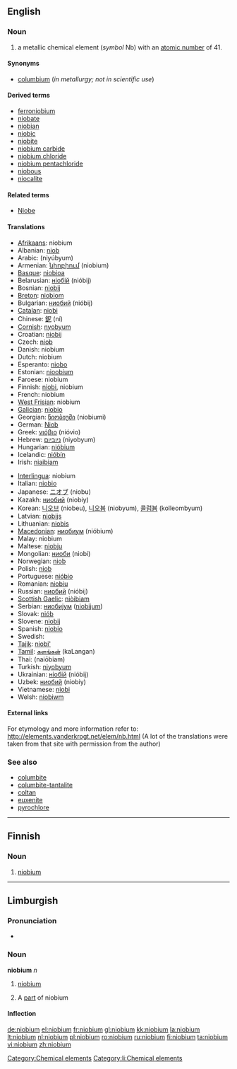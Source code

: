 ==English==
{{elements|Nb|zirconium|Zr|molybdenum|Mo}}

===Noun===
{{en-noun|-}}
{{wikipedia}}

# a metallic chemical element (''symbol'' Nb) with an [[atomic number]] of 41.

====Synonyms====
* [[columbium]] (''in metallurgy; not in scientific use'')

====Derived terms====
* [[ferroniobium]]
* [[niobate]]
* [[niobian]]
* [[niobic]]
* [[niobite]]
* [[niobium carbide]]
* [[niobium chloride]]
* [[niobium pentachloride]]
* [[niobous]]
* [[niocalite]]

====Related terms====
* [[w:Niobe|Niobe]]

====Translations====
{{top}}
* [[Afrikaans]]: niobium
* Albanian: [[niob#Albanian|niob]]
* Arabic: {{Arab|[[نيوبيوم]]}} (niyúbyum) {{m}}
* Armenian: [[նիոբիում]] (niobium)
* [[Basque]]: [[niobioa]]
* Belarusian: [[нiобiй]] (nióbij) {{m}}
* Bosnian: [[niobij]]
* [[Breton]]: [[niobiom]]
* Bulgarian: [[ниобий]] (nióbij) {{m}}
* [[Catalan]]: [[niobi]]
* Chinese: [[鈮]] (ní)
* [[Cornish]]: [[nyobyum]]
* Croatian: [[niobij]]
* Czech: [[niob#Czech|niob]]
* Danish: niobium
* Dutch: niobium {{n}}
* Esperanto: [[niobo]]
* Estonian: [[nioobium]]
* Faroese: niobium
* Finnish: [[niobi]], niobium
* French: niobium {{m}}
* [[West Frisian]]: niobium
* [[Galician]]: [[niobio]]
* Georgian: [[ნიობიუმი]] (niobiumi)
* German: [[Niob]] {{n}}
* Greek: [[νιόβιο]] (nióvio) {{n}}
* Hebrew: [[ניוביום]] (niyobyum)
* Hungarian: [[nióbium]]
* Icelandic: [[nióbín]]
* Irish: [[niaibiam]]
{{mid}}
* [[Interlingua]]: niobium
* Italian: [[niobio]] {{m}}
* Japanese: [[ニオブ]] (niobu)
* Kazakh: [[ниобий]] (niobiy)
* Korean: [[니오브]] (niobeu), [[니오븀]] (niobyum), [[콜럼븀]] (kolleombyum)
* Latvian: [[niobijs]]
* Lithuanian: [[niobis]]
* [[Macedonian]]: [[ниобиум]] (nióbium)
* Malay: niobium
* Maltese: [[niobju]]
* Mongolian: [[ниоби]] (niobi)
* Norwegian: [[niob#Norwegian|niob]]
* Polish: [[niob#Polish|niob]] {{m}}
* Portuguese: [[nióbio]] {{m}}
* Romanian: [[niobiu]] {{n}}
* Russian: [[ниобий]] (nióbij) {{m}}
* [[Scottish Gaelic]]: [[niòibiam]]
* Serbian: [[ниобиjум]] ([[niobijum]]) {{m}}
* Slovak: [[niób]]
* Slovene: [[niobij]]
* Spanish: [[niobio]] {{m}}
* Swedish: {{t|sv|niob|n}}
* [[Tajik]]: [[niobi']]
* [[Tamil]]: [[களங்கன்]] (kaLangan)
* Thai: {{Thai|[[ไนโอเบียม]]}} (naiōbiam)
* Turkish: [[niyobyum]]
* Ukrainian: [[нiобiй]] (nióbij) {{m}}
* Uzbek: [[ниобий]] (niobiy)
* Vietnamese: [[niobi]]
* Welsh: [[niobiwm]]
{{bottom}}

====External links====
For etymology and more information refer to:
http://elements.vanderkrogt.net/elem/nb.html
(A lot of the translations were taken from that site with permission from the author)

===See also===
* [[columbite]]
* [[columbite-tantalite]]
* [[coltan]]
* [[euxenite]]
* [[pyrochlore]]

[[Category:Chemical elements]]

----

==Finnish==
{{wikipedia|lang=fi}}

===Noun===
{{fi-noun}}

# {{element|lang=fi}} [[#English|niobium]]

----

==Limburgish==

===Pronunciation===
* {{IPA|[ˈɲoː˨bjɔ˧m]|lang=li}}

===Noun===
'''niobium''' ''n''

# {{uncountable|lang=li}} [[niobium#English|niobium]]
# A [[part]] of niobium

====Inflection====
{{li-noun-um|niobi}}

[[Category:li:Chemical elements]]

[[de:niobium]]
[[el:niobium]]
[[fr:niobium]]
[[gl:niobium]]
[[kk:niobium]]
[[la:niobium]]
[[lt:niobium]]
[[nl:niobium]]
[[pl:niobium]]
[[ro:niobium]]
[[ru:niobium]]
[[fi:niobium]]
[[ta:niobium]]
[[vi:niobium]]
[[zh:niobium]]